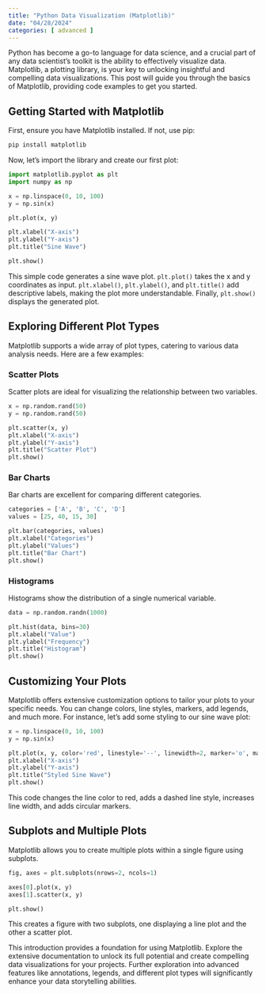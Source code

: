 ```yaml
---
title: "Python Data Visualization (Matplotlib)"
date: "04/28/2024"
categories: [ advanced ]
---
```



Python has become a go-to language for data science, and a crucial part of any data scientist's toolkit is the ability to effectively visualize data.  Matplotlib, a  plotting library, is your key to unlocking insightful and compelling data visualizations.  This post will guide you through the basics of Matplotlib, providing code examples to get you started.

## Getting Started with Matplotlib

First, ensure you have Matplotlib installed.  If not, use pip:

```bash
pip install matplotlib
```

Now, let's import the library and create our first plot:

```python
import matplotlib.pyplot as plt
import numpy as np

x = np.linspace(0, 10, 100)
y = np.sin(x)

plt.plot(x, y)

plt.xlabel("X-axis")
plt.ylabel("Y-axis")
plt.title("Sine Wave")

plt.show()
```

This simple code generates a sine wave plot.  `plt.plot()` takes the x and y coordinates as input.  `plt.xlabel()`, `plt.ylabel()`, and `plt.title()` add descriptive labels, making the plot more understandable.  Finally, `plt.show()` displays the generated plot.

## Exploring Different Plot Types

Matplotlib supports a wide array of plot types, catering to various data analysis needs. Here are a few examples:

### Scatter Plots

Scatter plots are ideal for visualizing the relationship between two variables.

```python
x = np.random.rand(50)
y = np.random.rand(50)

plt.scatter(x, y)
plt.xlabel("X-axis")
plt.ylabel("Y-axis")
plt.title("Scatter Plot")
plt.show()
```

### Bar Charts

Bar charts are excellent for comparing different categories.

```python
categories = ['A', 'B', 'C', 'D']
values = [25, 40, 15, 30]

plt.bar(categories, values)
plt.xlabel("Categories")
plt.ylabel("Values")
plt.title("Bar Chart")
plt.show()
```

### Histograms

Histograms show the distribution of a single numerical variable.

```python
data = np.random.randn(1000)

plt.hist(data, bins=30)
plt.xlabel("Value")
plt.ylabel("Frequency")
plt.title("Histogram")
plt.show()
```

## Customizing Your Plots

Matplotlib offers extensive customization options to tailor your plots to your specific needs. You can change colors, line styles, markers, add legends, and much more.  For instance, let's add some styling to our sine wave plot:

```python
x = np.linspace(0, 10, 100)
y = np.sin(x)

plt.plot(x, y, color='red', linestyle='--', linewidth=2, marker='o', markersize=6)
plt.xlabel("X-axis")
plt.ylabel("Y-axis")
plt.title("Styled Sine Wave")
plt.show()
```

This code changes the line color to red, adds a dashed line style, increases line width, and adds circular markers.


##  Subplots and Multiple Plots

Matplotlib allows you to create multiple plots within a single figure using subplots.

```python
fig, axes = plt.subplots(nrows=2, ncols=1)

axes[0].plot(x, y)
axes[1].scatter(x, y)

plt.show()
```

This creates a figure with two subplots, one displaying a line plot and the other a scatter plot.


This introduction provides a foundation for using Matplotlib.  Explore the extensive documentation to unlock its full potential and create compelling data visualizations for your projects.  Further exploration into advanced features like annotations, legends, and different plot types will significantly enhance your data storytelling abilities.

